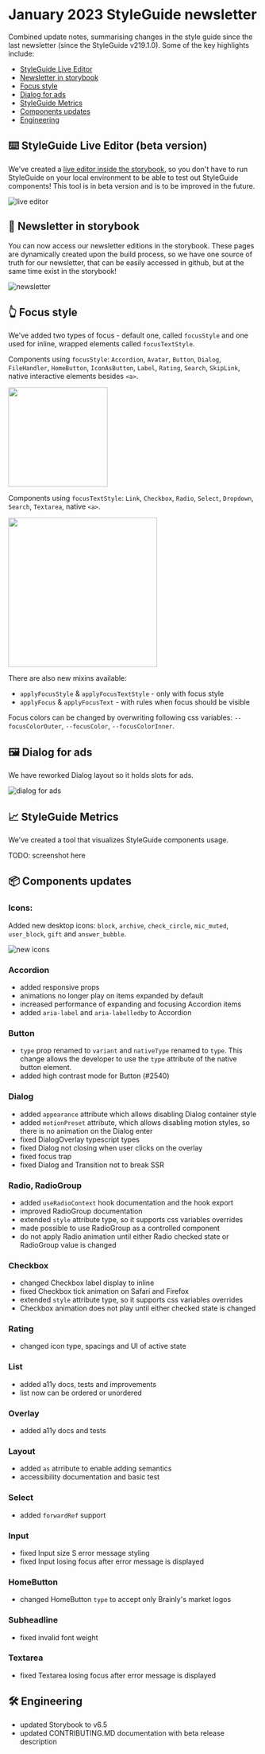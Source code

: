 # January 2023 StyleGuide newsletter

Combined update notes, summarising changes in the style guide since the last newsletter (since the StyleGuide v219.1.0). Some of the key highlights include:

- [StyleGuide Live Editor](<#-styleguide-live-editor-(beta-version)>)
- [Newsletter in storybook](#-newsletter-in-storybook)
- [Focus style](#-focus-style)
- [Dialog for ads](#-dialog-for-ads)
- [StyleGuide Metrics](#-styleguide-metrics)
- [Components updates](#-components-updates)
- [Engineering](#-engineering)

## ⌨️ StyleGuide Live Editor (beta version)

We've created a [live editor inside the storybook](https://styleguide.brainly.com/docs/?path=/story/tools-live-editor--live-editor), so you don't have to run StyleGuide on your local environment to be able to test out StyleGuide components! This tool is in beta version and is to be improved in the future.

![live editor](./newsletter-assets/2023-january/live-editor.png)

## 📰 Newsletter in storybook

You can now access our newsletter editions in the storybook. These pages are dynamically created upon the build process, so we have one source of truth for our newsletter, that can be easily accessed in github, but at the same time exist in the storybook!

![newsletter](./newsletter-assets/2023-january/newsletter.png)

## 👆 Focus style

We've added two types of focus - default one, called `focusStyle` and one used for inline, wrapped elements called `focusTextStyle`.

Components using `focusStyle`: `Accordion`, `Avatar`, `Button`, `Dialog`, `FileHandler`, `HomeButton`, `IconAsButton`, `Label`, `Rating`, `Search`, `SkipLink`, native interactive elements besides `<a>`.

<p float="left">
  <img
    src="./newsletter-assets/2023-january/focus-style-button.png"
    width="200px"
  />
</p>

Components using `focusTextStyle`: `Link`, `Checkbox`, `Radio`, `Select`, `Dropdown`, `Search`, `Textarea`, native `<a>`.

<p float="left">
  <img
    src="./newsletter-assets/2023-january/focus-style-link.png"
    width="300px"
  />
</p>

There are also new mixins available:

- `applyFocusStyle` & `applyFocusTextStyle` - only with focus style
- `applyFocus` & `applyFocusText` - with rules when focus should be visible

Focus colors can be changed by overwriting following css variables: `--focusColorOuter`, `--focusColor`, `--focusColorInner`.

## 🖼 Dialog for ads

We have reworked Dialog layout so it holds slots for ads.

![dialog for ads](./newsletter-assets/2023-january/dialog-ads.png)

## 📈 StyleGuide Metrics

We've created a tool that visualizes StyleGuide components usage.

TODO: screenshot here

## 📦 Components updates

### Icons:

Added new desktop icons: `block`, `archive`, `check_circle`, `mic_muted`, `user_block`, `gift` and `answer_bubble`.

![new icons](./newsletter-assets/2023-january/new-icons.png)

### Accordion

- added responsive props
- animations no longer play on items expanded by default
- increased performance of expanding and focusing Accordion items
- added `aria-label` and `aria-labelledby` to Accordion

### Button

- `type` prop renamed to `variant` and `nativeType` renamed to `type`. This change allows the developer to use the `type` attribute of the native button element.
- added high contrast mode for Button (#2540)

### Dialog

- added `appearance` attribute which allows disabling Dialog container style
- added `motionPreset` attribute, which allows disabling motion styles, so there is no animation on the Dialog enter
- fixed DialogOverlay typescript types
- fixed Dialog not closing when user clicks on the overlay
- fixed focus trap
- fixed Dialog and Transition not to break SSR

### Radio, RadioGroup

- added `useRadioContext` hook documentation and the hook export
- improved RadioGroup documentation
- extended `style` attribute type, so it supports css variables overrides
- made possible to use RadioGroup as a controlled component
- do not apply Radio animation until either Radio checked state or RadioGroup value is changed

### Checkbox

- changed Checkbox label display to inline
- fixed Checkbox tick animation on Safari and Firefox
- extended `style` attribute type, so it supports css variables overrides
- Checkbox animation does not play until either checked state is changed

### Rating

- changed icon type, spacings and UI of active state

### List

- added a11y docs, tests and improvements
- list now can be ordered or unordered

### Overlay

- added a11y docs and tests

### Layout

- added `as` atrribute to enable adding semantics
- accessibility documentation and basic test

### Select

- added `forwardRef` support

### Input

- fixed Input size S error message styling
- fixed Input losing focus after error message is displayed

### HomeButton

- changed HomeButton `type` to accept only Brainly's market logos

### Subheadline

- fixed invalid font weight

### Textarea

- fixed Textarea losing focus after error message is displayed

## 🛠 Engineering

- updated Storybook to v6.5
- updated CONTRIBUTING.MD documentation with beta release description

